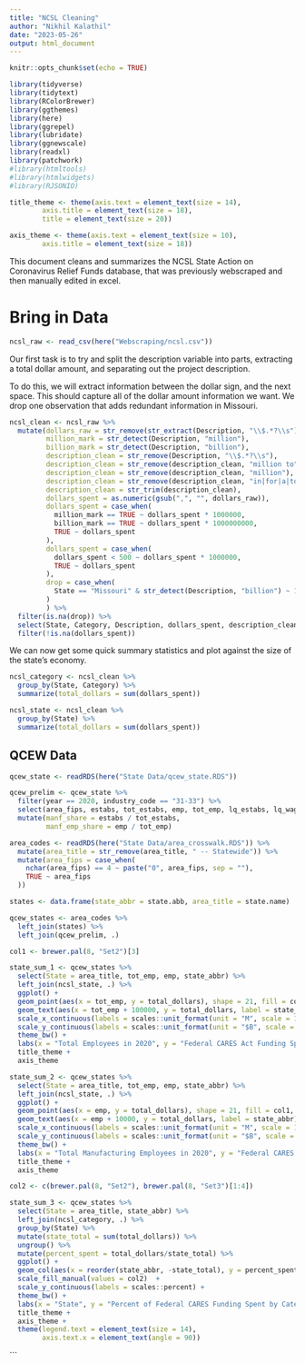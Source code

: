 ```yaml
---
title: "NCSL Cleaning"
author: "Nikhil Kalathil"
date: "2023-05-26"
output: html_document
---
```


```r
knitr::opts_chunk$set(echo = TRUE)
```


```r
library(tidyverse)
library(tidytext)
library(RColorBrewer)
library(ggthemes)
library(here)
library(ggrepel)
library(lubridate)
library(ggnewscale)
library(readxl)
library(patchwork)
#library(htmltools)
#library(htmlwidgets)
#library(RJSONIO)
```


```r
title_theme <- theme(axis.text = element_text(size = 14), 
        axis.title = element_text(size = 18), 
        title = element_text(size = 20))

axis_theme <- theme(axis.text = element_text(size = 10), 
        axis.title = element_text(size = 18))
```

This document cleans and summarizes the NCSL State Action on Coronavirus Relief Funds database, that was previously webscraped and then manually edited in excel. 

# Bring in Data

```r
ncsl_raw <- read_csv(here("Webscraping/ncsl.csv"))
```
Our first task is to try and split the description variable into parts, extracting a total dollar amount, and separating out the project description. 

To do this, we will extract information between the dollar sign, and the next space. This should capture all of the dollar amount information we want. We drop one observation that adds redundant information in Missouri. 

```r
ncsl_clean <- ncsl_raw %>% 
  mutate(dollars_raw = str_remove(str_extract(Description, "\\$.*?\\s"), "\\$"), 
         million_mark = str_detect(Description, "million"),
         billion_mark = str_detect(Description, "billion"),
         description_clean = str_remove(Description, "\\$.*?\\s"),
         description_clean = str_remove(description_clean, "million to"), 
         description_clean = str_remove(description_clean, "million"), 
         description_clean = str_remove(description_clean, "in|for|a|to"),
         description_clean = str_trim(description_clean), 
         dollars_spent = as.numeric(gsub(",", "", dollars_raw)), 
         dollars_spent = case_when(
           million_mark == TRUE ~ dollars_spent * 1000000, 
           billion_mark == TRUE ~ dollars_spent * 1000000000,
           TRUE ~ dollars_spent
         ), 
         dollars_spent = case_when(
           dollars_spent < 500 ~ dollars_spent * 1000000, 
           TRUE ~ dollars_spent
         ), 
         drop = case_when(
           State == "Missouri" & str_detect(Description, "billion") ~ 1
         )
         ) %>%
  filter(is.na(drop)) %>% 
  select(State, Category, Description, dollars_spent, description_clean, Source) %>% 
  filter(!is.na(dollars_spent))
```


We can now get some quick summary statistics and plot against the size of the state's economy. 

```r
ncsl_category <- ncsl_clean %>% 
  group_by(State, Category) %>% 
  summarize(total_dollars = sum(dollars_spent))
```

```r
ncsl_state <- ncsl_clean %>% 
  group_by(State) %>% 
  summarize(total_dollars = sum(dollars_spent))
```

## QCEW Data 

```r
qcew_state <- readRDS(here("State Data/qcew_state.RDS"))
```

```r
qcew_prelim <- qcew_state %>% 
  filter(year == 2020, industry_code == "31-33") %>% 
  select(area_fips, estabs, tot_estabs, emp, tot_emp, lq_estabs, lq_wages, lq_emp) %>% 
  mutate(manf_share = estabs / tot_estabs, 
         manf_emp_share = emp / tot_emp)
```

```r
area_codes <- readRDS(here("State Data/area_crosswalk.RDS")) %>% 
  mutate(area_title = str_remove(area_title, " -- Statewide")) %>% 
  mutate(area_fips = case_when(
    nchar(area_fips) == 4 ~ paste("0", area_fips, sep = ""), 
    TRUE ~ area_fips
  ))
```


```r
states <- data.frame(state_abbr = state.abb, area_title = state.name)
```

```r
qcew_states <- area_codes %>% 
  left_join(states) %>% 
  left_join(qcew_prelim, .)
```
```r
col1 <- brewer.pal(8, "Set2")[3]
```

```r
state_sum_1 <- qcew_states %>% 
  select(State = area_title, tot_emp, emp, state_abbr) %>% 
  left_join(ncsl_state, .) %>% 
  ggplot() + 
  geom_point(aes(x = tot_emp, y = total_dollars), shape = 21, fill = col1, size = 3, color = "black", alpha = 0.8) + 
  geom_text(aes(x = tot_emp + 100000, y = total_dollars, label = state_abbr)) + 
  scale_x_continuous(labels = scales::unit_format(unit = "M", scale = 1e-6)) + 
  scale_y_continuous(labels = scales::unit_format(unit = "$B", scale = 1e-3)) + 
  theme_bw() +
  labs(x = "Total Employees in 2020", y = "Federal CARES Act Funding Spent \n(Billions of $)") +
  title_theme + 
  axis_theme
```

```r
state_sum_2 <- qcew_states %>% 
  select(State = area_title, tot_emp, emp, state_abbr) %>% 
  left_join(ncsl_state, .) %>% 
  ggplot() + 
  geom_point(aes(x = emp, y = total_dollars), shape = 21, fill = col1, size = 3, color = "black", alpha = 0.8) + 
  geom_text(aes(x = emp + 10000, y = total_dollars, label = state_abbr)) + 
  scale_x_continuous(labels = scales::unit_format(unit = "M", scale = 1e-6)) + 
  scale_y_continuous(labels = scales::unit_format(unit = "$B", scale = 1e-3)) + 
  theme_bw() +
  labs(x = "Total Manufacturing Employees in 2020", y = "Federal CARES Act Funding Spent \n(Billions of $)") +
  title_theme + 
  axis_theme
```

```r
col2 <- c(brewer.pal(8, "Set2"), brewer.pal(8, "Set3")[1:4])
```




```r
state_sum_3 <- qcew_states %>% 
  select(State = area_title, state_abbr) %>% 
  left_join(ncsl_category, .) %>% 
  group_by(State) %>% 
  mutate(state_total = sum(total_dollars)) %>% 
  ungroup() %>% 
  mutate(percent_spent = total_dollars/state_total) %>% 
  ggplot() + 
  geom_col(aes(x = reorder(state_abbr, -state_total), y = percent_spent, fill = Category, group = Category), color = "black", alpha = 0.8) + 
  scale_fill_manual(values = col2)  + 
  scale_y_continuous(labels = scales::percent) +
  theme_bw() + 
  labs(x = "State", y = "Percent of Federal CARES Funding Spent by Category", fill = "Spending Category") + 
  title_theme + 
  axis_theme + 
  theme(legend.text = element_text(size = 14), 
        axis.text.x = element_text(angle = 90)) 
```
```

